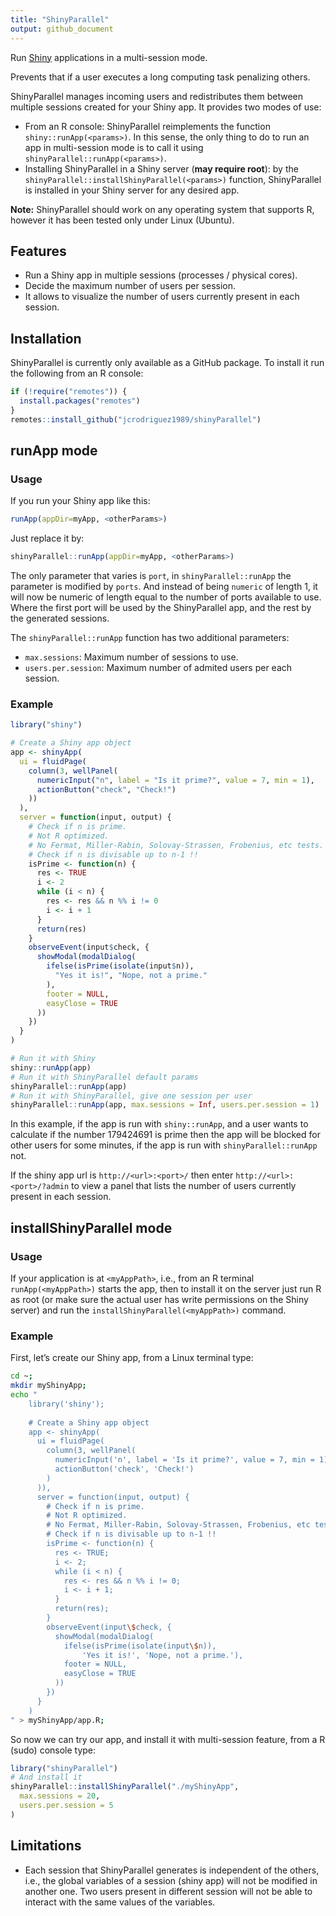 ```yaml
---
title: "ShinyParallel"
output: github_document
---
```


Run [Shiny](http://shiny.rstudio.com/) applications in a multi-session mode.

Prevents that if a user executes a long computing task penalizing
others.

ShinyParallel manages incoming users and redistributes them between multiple 
sessions created for your Shiny app. It provides two modes of use:

* From an R console: ShinyParallel reimplements the function 
`shiny::runApp(<params>)`. In this sense, the only thing to do to run an app 
in multi-session mode is to call it using `shinyParallel::runApp(<params>)`.
* Installing ShinyParallel in a Shiny server (**may require root**): by the 
`shinyParallel::installShinyParallel(<params>)` function, ShinyParallel is 
installed in your Shiny server for any desired app.

**Note:** ShinyParallel should work on any operating system that supports R,
however it has been tested only under Linux (Ubuntu).

## Features

* Run a Shiny app in multiple sessions (processes / physical cores).
* Decide the maximum number of users per session.
* It allows to visualize the number of users currently present in each session.

## Installation

ShinyParallel is currently only available as a GitHub package. To install it run
the following from an R console:

```r
if (!require("remotes")) {
  install.packages("remotes")
}
remotes::install_github("jcrodriguez1989/shinyParallel")
```

## runApp mode

### Usage

If you run your Shiny app like this:

```r
runApp(appDir=myApp, <otherParams>)
```

Just replace it by:

```r
shinyParallel::runApp(appDir=myApp, <otherParams>)
```

The only parameter that varies is `port`, in `shinyParallel::runApp` the
parameter is modified by `ports`. And instead of being `numeric` of length 1, it
will now be numeric of length equal to the number of ports available to use.
Where the first port will be used by the ShinyParallel app, and the rest by the
generated sessions.

The `shinyParallel::runApp` function has two additional parameters:

* `max.sessions`: Maximum number of sessions to use.
* `users.per.session`: Maximum number of admited users per each session.

### Example

```r
library("shiny")

# Create a Shiny app object
app <- shinyApp(
  ui = fluidPage(
    column(3, wellPanel(
      numericInput("n", label = "Is it prime?", value = 7, min = 1),
      actionButton("check", "Check!")
    ))
  ),
  server = function(input, output) {
    # Check if n is prime.
    # Not R optimized.
    # No Fermat, Miller-Rabin, Solovay-Strassen, Frobenius, etc tests.
    # Check if n is divisable up to n-1 !!
    isPrime <- function(n) {
      res <- TRUE
      i <- 2
      while (i < n) {
        res <- res && n %% i != 0
        i <- i + 1
      }
      return(res)
    }
    observeEvent(input$check, {
      showModal(modalDialog(
        ifelse(isPrime(isolate(input$n)),
          "Yes it is!", "Nope, not a prime."
        ),
        footer = NULL,
        easyClose = TRUE
      ))
    })
  }
)

# Run it with Shiny
shiny::runApp(app)
# Run it with ShinyParallel default params
shinyParallel::runApp(app)
# Run it with ShinyParallel, give one session per user
shinyParallel::runApp(app, max.sessions = Inf, users.per.session = 1)
```

In this example, if the app is run with `shiny::runApp`, and a user wants to
calculate if the number 179424691 is prime then the app will be blocked for
other users for some minutes, if the app is run with `shinyParallel::runApp` 
not.

If the shiny app url is `http://<url>:<port>/` then enter
`http://<url>:<port>/?admin` to view a panel that lists the number of users
currently present in each session.

## installShinyParallel mode

### Usage

If your application is at `<myAppPath>`, i.e., from an R terminal 
`runApp(<myAppPath>)` starts the app, then to install it on the server just run 
R as root (or make sure the actual user has write permissions on the Shiny 
server) and run the `installShinyParallel(<myAppPath>)` command.

### Example

First, let's create our Shiny app, from a Linux terminal type:
```bash
cd ~;
mkdir myShinyApp;
echo "
    library('shiny');
    
    # Create a Shiny app object
    app <- shinyApp(
      ui = fluidPage(
        column(3, wellPanel(
          numericInput('n', label = 'Is it prime?', value = 7, min = 1),
          actionButton('check', 'Check!')
        )
      )),
      server = function(input, output) {
        # Check if n is prime.
        # Not R optimized.
        # No Fermat, Miller-Rabin, Solovay-Strassen, Frobenius, etc tests.
        # Check if n is divisable up to n-1 !!
        isPrime <- function(n) {
          res <- TRUE;
          i <- 2;
          while (i < n) {
            res <- res && n %% i != 0;
            i <- i + 1;
          }
          return(res);
        }
        observeEvent(input\$check, {
          showModal(modalDialog(
            ifelse(isPrime(isolate(input\$n)),
                'Yes it is!', 'Nope, not a prime.'),
            footer = NULL,
            easyClose = TRUE
          ))
        })
      }
    )
" > myShinyApp/app.R;
```

So now we can try our app, and install it with multi-session feature, from a R 
(sudo) console type:

```r
library("shinyParallel")
# And install it
shinyParallel::installShinyParallel("./myShinyApp",
  max.sessions = 20,
  users.per.session = 5
)
```


## Limitations

* Each session that ShinyParallel generates is independent of the others, i.e.,
the global variables of a session (shiny app) will not be modified in another
one. Two users present in different session will not be able to interact with
the same values of the variables.
